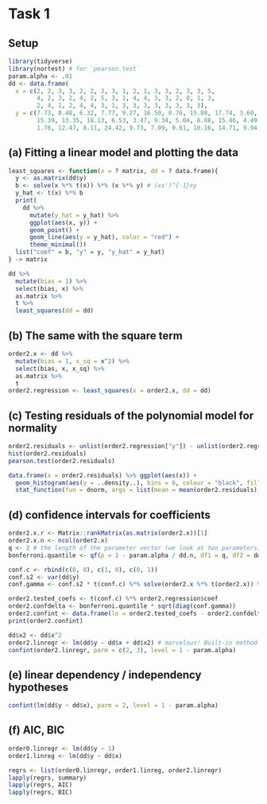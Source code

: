 # Task 1

## Setup

```r
library(tidyverse)
library(nortest) # for `pearson.test`
param.alpha <- .01
dd <- data.frame(
  x = c(2, 2, 3, 3, 2, 2, 3, 3, 1, 2, 1, 3, 3, 2, 3, 3, 5,
        4, 2, 3, 2, 4, 2, 5, 3, 1, 4, 4, 3, 3, 2, 0, 1, 3,
        2, 4, 1, 2, 4, 4, 3, 1, 3, 3, 3, 3, 3, 3, 3, 3),
  y = c(7.73, 8.48, 6.32, 7.77, 9.27, 16.50, 0.76, 15.88, 17.74, 3.60, 16.51, 7.36, 5.70, 20.78, 7.93, 9.48, 17.41,
        15.39, 13.35, 18.13, 6.53, 3.47, 9.34, 5.04, 8.08, 15.46, 4.49, 8.59, 16.29, 14.91, 9.28, 2.52, 14.78, 7.19,
        1.76, 12.47, 8.11, 24.42, 9.73, 7.09, 0.61, 10.16, 14.71, 9.94, 23.16, 13.07, 9.46, 3.90, 4.79, 14.32))
```

## (a) Fitting a linear model and plotting the data

```r

least_squares <- function(x = ? matrix, dd = ? data.frame){
  y <- as.matrix(dd$y)
  b <- solve(x %*% t(x)) %*% (x %*% y) # (xx')^{-1}xy
  y_hat <- t(x) %*% b
  print(
    dd %>%
      mutate(y_hat = y_hat) %>%
      ggplot(aes(x, y)) +
      geom_point() +
      geom_line(aes(y = y_hat), color = "red") +
      theme_minimal())
  list("coef" = b, "y" = y, "y_hat" = y_hat)
} -> matrix

dd %>%
  mutate(bias = 1) %>%
  select(bias, x) %>%
  as.matrix %>%
  t %>%
  least_squares(dd = dd)

```

## (b) The same with the square term
```r
order2.x <- dd %>%
  mutate(bias = 1, x_sq = x^2) %>%
  select(bias, x, x_sq) %>%
  as.matrix %>%
  t
order2.regression <- least_squares(x = order2.x, dd = dd)

```
## (c) Testing residuals of the polynomial model for normality

```r
order2.residuals <- unlist(order2.regression["y"]) - unlist(order2.regression["y_hat"])
hist(order2.residuals)
pearson.test(order2.residuals)

data.frame(x = order2.residuals) %>% ggplot(aes(x)) +
  geom_histogram(aes(y = ..density..), bins = 6, colour = "black", fill = "white") +
  stat_function(fun = dnorm, args = list(mean = mean(order2.residuals), sd = sd(order2.residuals)), colour = "red")
```

## (d) confidence intervals for coefficients

```r
order2.x.r <- Matrix::rankMatrix(as.matrix(order2.x))[1]
order2.x.n <- ncol(order2.x)
q <- 2 # the length of the parameter vector (we look at two parameters)
bonferroni.quantile <- qf(p = 1 - param.alpha / dd.n, df1 = q, df2 = dd.n - dd.r)

conf.c <- rbind(c(0, 0), c(1, 0), c(0, 1))
conf.s2 <- var(dd$y)
conf.gamma <- conf.s2 * t(conf.c) %*% solve(order2.x %*% t(order2.x)) %*% conf.c

order2.tested_coefs <- t(conf.c) %*% order2.regression$coef
order2.confdelta <- bonferroni.quantile * sqrt(diag(conf.gamma))
order2.confint <- data.frame(lo = order2.tested_coefs - order2.confdelta, hi = order2.tested_coefs + order2.confdelta)
print(order2.confint)

dd$x2 <- dd$x^2
order2.linregr <- lm(dd$y ~ dd$x + dd$x2) # marvelous! Built-in method's results match my implementation's results
confint(order2.linregr, parm = c(2, 3), level = 1 - param.alpha)
```
## (e) linear dependency / independency hypotheses
```r
confint(lm(dd$y ~ dd$x), parm = 2, level = 1 - param.alpha)
```
## (f) AIC, BIC

```r
order0.linregr <- lm(dd$y ~ 1)
order1.linreg <- lm(dd$y ~ dd$x)

regrs <- list(order0.linregr, order1.linreg, order2.linregr)
lapply(regrs, summary)
lapply(regrs, AIC)
lapply(regrs, BIC)
```
